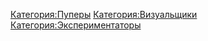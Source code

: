 {{Инфобокс для пуперов
|title2=
|другие_ники=
|image3=
|caption3=
|сферы_творчества=
|год_начала=
|image4=
|caption4=
|имя_фамилия=
|дата_рождения=
|место_проживания=
|ссылки=
*[https://www.youtube.com/user/AnimatingTouchTV Youtube]
*[https://vk.com/l.v.g_music Группа ВК]

}}

[[Категория:Пуперы]]
[[Категория:Визуальщики]]
[[Категория:Экспериментаторы]]